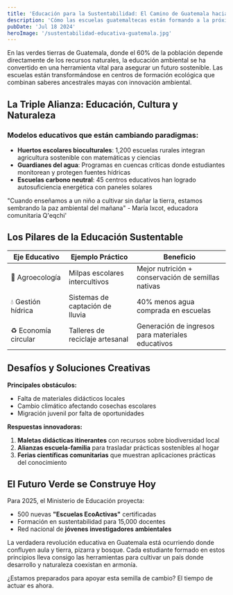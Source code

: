 ```yaml
---
title: 'Educación para la Sustentabilidad: El Camino de Guatemala hacia el Futuro'
description: 'Cómo las escuelas guatemaltecas están formando a la próxima generación de guardianes ambientales'
pubDate: 'Jul 18 2024'
heroImage: '/sustentabilidad-educativa-guatemala.jpg'
---
```


En las verdes tierras de Guatemala, donde el 60% de la población depende directamente de los recursos naturales, la educación ambiental se ha convertido en una herramienta vital para asegurar un futuro sostenible. Las escuelas están transformándose en centros de formación ecológica que combinan saberes ancestrales mayas con innovación ambiental.

## La Triple Alianza: Educación, Cultura y Naturaleza

### Modelos educativos que están cambiando paradigmas:
- **Huertos escolares bioculturales**: 1,200 escuelas rurales integran agricultura sostenible con matemáticas y ciencias
- **Guardianes del agua**: Programas en cuencas críticas donde estudiantes monitorean y protegen fuentes hídricas
- **Escuelas carbono neutral**: 45 centros educativos han logrado autosuficiencia energética con paneles solares

"Cuando enseñamos a un niño a cultivar sin dañar la tierra, estamos sembrando la paz ambiental del mañana" - María Ixcot, educadora comunitaria Q'eqchi'

## Los Pilares de la Educación Sustentable

| Eje Educativo | Ejemplo Práctico | Beneficio |
|--------------|------------------|-----------|
| 🌱 Agroecología | Milpas escolares intercultivos | Mejor nutrición + conservación de semillas nativas |
| 💧 Gestión hídrica | Sistemas de captación de lluvia | 40% menos agua comprada en escuelas |
| ♻️ Economía circular | Talleres de reciclaje artesanal | Generación de ingresos para materiales educativos |

## Desafíos y Soluciones Creativas

**Principales obstáculos:**
- Falta de materiales didácticos locales
- Cambio climático afectando cosechas escolares
- Migración juvenil por falta de oportunidades

**Respuestas innovadoras:**
1. **Maletas didácticas itinerantes** con recursos sobre biodiversidad local
2. **Alianzas escuela-familia** para trasladar prácticas sostenibles al hogar
3. **Ferias científicas comunitarias** que muestran aplicaciones prácticas del conocimiento

## El Futuro Verde se Construye Hoy

Para 2025, el Ministerio de Educación proyecta:
- 500 nuevas **"Escuelas EcoActivas"** certificadas
- Formación en sustentabilidad para 15,000 docentes
- Red nacional de **jóvenes investigadores ambientales**

La verdadera revolución educativa en Guatemala está ocurriendo donde confluyen aula y tierra, pizarra y bosque. Cada estudiante formado en estos principios lleva consigo las herramientas para cultivar un país donde desarrollo y naturaleza coexistan en armonía.

¿Estamos preparados para apoyar esta semilla de cambio? El tiempo de actuar es ahora.